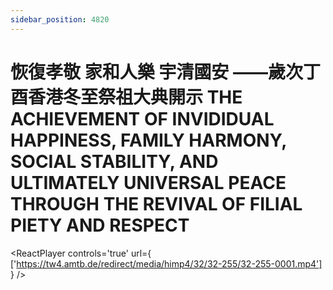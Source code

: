 ```yaml
---
sidebar_position: 4820
---
```



# 恢復孝敬 家和人樂 宇清國安 ——歲次丁酉香港冬至祭祖大典開示 THE ACHIEVEMENT OF INVIDIDUAL HAPPINESS, FAMILY HARMONY, SOCIAL STABILITY, AND ULTIMATELY UNIVERSAL PEACE THROUGH THE REVIVAL OF FILIAL PIETY AND RESPECT 

<ReactPlayer controls='true' url={ ['https://tw4.amtb.de/redirect/media/himp4/32/32-255/32-255-0001.mp4'] } />
